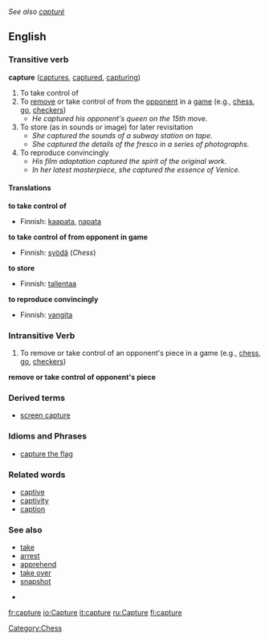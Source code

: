 ''See also [[capturé]]''
==English==

===Transitive verb===
'''capture'''  ([[captures]], [[captured]], [[capturing]])

# To take control of
# To [[remove]] or take control of from the [[opponent]] in a [[game]] (e.g., [[chess]], [[go]], [[checkers]])
#* ''He captured his opponent's queen on the 15th move.''
# To store (as in sounds or image) for later revisitation
#* ''She captured the sounds of a subway station on tape.''
#* ''She captured the details of the fresco in a series of photographs.''
# To reproduce convincingly
#* ''His film adaptation captured the spirit of the original work.''
#* ''In her latest masterpiece, she captured the essence of Venice.''

====Translations====
'''to take control of'''
{{top}}
*Finnish: [[kaapata]], [[napata]]
{{mid}}
{{bottom}}

'''to take control of from opponent in game'''
{{top}}
*Finnish: [[syödä]] (''Chess'')
{{mid}}
{{bottom}}

'''to store'''
{{top}}
*Finnish: [[tallentaa]]
{{mid}}
{{bottom}}

'''to reproduce convincingly'''
{{top}}
*Finnish: [[vangita]]
{{mid}}
{{bottom}}

===Intransitive Verb===
# To remove or take control of an opponent's piece in a game (e.g., [[chess]], [[go]], [[checkers]])

'''remove or take control of opponent's piece'''
{{top}}
{{mid}}
{{bottom}}

===Derived terms===
* [[screen capture]]

===Idioms and Phrases===
* [[capture the flag]]

===Related words===
* [[captive]]
* [[captivity]]
* [[caption]]

=== See also ===
* [[take]]
* [[arrest]]
* [[apprehend]]
* [[take over]]
* [[snapshot]]

*[[Category:Chess]]

[[fr:capture]]
[[io:Capture]]
[[it:capture]]
[[ru:Capture]]
[[fi:capture]]